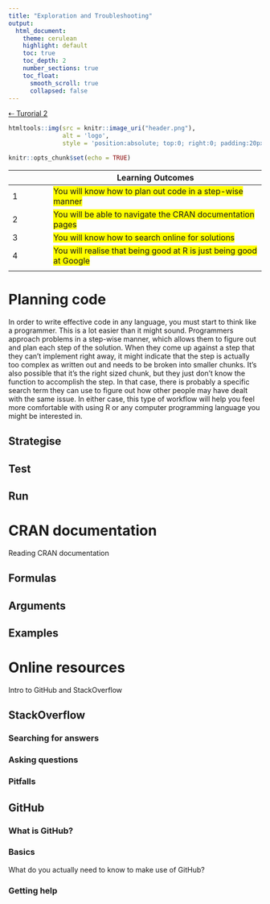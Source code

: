 ```yaml
---
title: "Exploration and Troubleshooting"
output: 
  html_document:
    theme: cerulean
    highlight: default
    toc: true
    toc_depth: 2
    number_sections: true
    toc_float: 
      smooth_scroll: true
      collapsed: false
---
```

[⇠ Turorial 2](tutorial-2.html)

```r
htmltools::img(src = knitr::image_uri("header.png"), 
               alt = 'logo', 
               style = 'position:absolute; top:0; right:0; padding:20px;')
```

```r
knitr::opts_chunk$set(echo = TRUE)
```

|  | Learning Outcomes |
|--|----------|
| 1|<span style="background-color: #FFFF00">You will know how to plan out code in a step-wise manner</span>|
| 2|<span style="background-color: #FFFF00">You will be able to navigate the CRAN documentation pages</span>|
| 3|<span style="background-color: #FFFF00">You will know how to search online for solutions</span>|
| 4|<span style="background-color: #FFFF00">You will realise that being good at R is just being good at Google</span>|
|||


# Planning code

In order to write effective code in any language, you must start to think like a programmer. This is a lot easier than it might sound. Programmers approach problems in a step-wise manner, which allows them to figure out and plan each step of the solution. When they come up against a step that they can't implement right away, it might indicate that the step is actually too complex as written out and needs to be broken into smaller chunks. It's also possible that it's the right sized chunk, but they just don't know the function to accomplish the step. In that case, there is probably a specific search term they can use to figure out how other people may have dealt with the same issue. In either case, this type of workflow will help you feel more comfortable with using R or any computer programming language you might be interested in.

## Strategise

## Test

## Run

# CRAN documentation
Reading CRAN documentation

## Formulas

## Arguments

## Examples

# Online resources
Intro to GitHub and StackOverflow

## StackOverflow

### Searching for answers

### Asking questions

### Pitfalls

## GitHub

### What is GitHub?

### Basics
What do you actually need to know to make use of GitHub?

### Getting help
